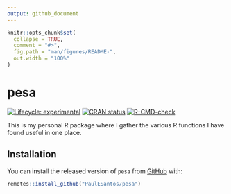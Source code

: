 ```yaml
---
output: github_document
---
```


<!-- README.md is generated from README.Rmd. Please edit that file -->

```r
knitr::opts_chunk$set(
  collapse = TRUE,
  comment = "#>",
  fig.path = "man/figures/README-",
  out.width = "100%"
)
```

# pesa

<!-- badges: start -->
[![Lifecycle: experimental](https://img.shields.io/badge/lifecycle-experimental-orange.svg)](https://lifecycle.r-lib.org/articles/stages.html#experimental)
[![CRAN status](https://www.r-pkg.org/badges/version/pesa)](https://CRAN.R-project.org/package=pesa)
[![R-CMD-check](https://github.com/PaulESantos/pesa/workflows/R-CMD-check/badge.svg)](https://github.com/PaulESantos/pesa/actions)
<!-- badges: end -->

This is my personal R package where I gather the various R functions I have found useful in one place.

## Installation

You can install the released version of `pesa` from [GitHub](https://github.com/) with:

``` r
remotes::install_github("PaulESantos/pesa")
```

